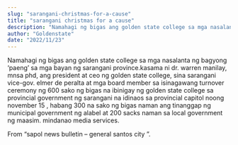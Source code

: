```yaml
---
slug: "sarangani-christmas-for-a-cause"
title: "sarangani christmas for a cause"
description: "Namahagi ng bigas ang golden state college sa mga nasalanta ng bagyong ‘paeng’ sa mga..."
author: "Goldenstate"
date: "2022/11/23"
---
```


Namahagi ng bigas ang golden state college sa mga nasalanta ng bagyong ‘paeng’ sa mga bayan ng sarangani province.kasama ni dr. warren manilay, mnsa phd, ang president at ceo ng golden state college, sina sarangani vice-gov. elmer de peralta at mga board member sa isinagawang turnover ceremony ng 600 sako ng bigas na ibinigay ng golden state college sa provincial government ng sarangani na idinaos sa provincial capitol noong november 15 , habang 300 na sako ng bigas naman ang tinanggap ng municipal government ng alabel at 200 sacks naman sa local government ng maasim. mindanao media services.

From “sapol news bulletin – general santos city ”.